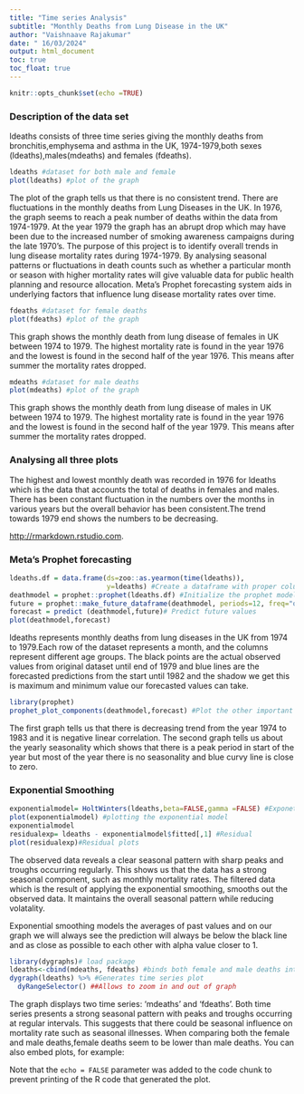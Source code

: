 ---
title: "Time series Analysis"
subtitle: "Monthly Deaths from Lung Disease in the UK"
author: "Vaishnaave Rajakumar"
date: " 16/03/2024"
output: html_document
toc: true
toc_float: true
---

```{r setup, include=FALSE}
knitr::opts_chunk$set(echo =TRUE)
```
### Description of the data set
ldeaths consists of three time series giving the monthly deaths from bronchitis,emphysema and asthma in the UK, 1974-1979,both sexes (ldeaths),males(mdeaths) and females (fdeaths).

```{r}
ldeaths #dataset for both male and female
plot(ldeaths) #plot of the graph
```


The plot of the graph tells us that there is no consistent trend. There are fluctuations in the monthly deaths from Lung Diseases in the UK. In 1976, the graph seems to reach a peak number of deaths within the data from 1974-1979. At the year 1979 the graph has an abrupt drop which may have been due to the increased number of smoking awareness campaigns during the late 1970's. 
The purpose of this project is to identify overall trends in lung disease mortality rates during 1974-1979. By analysing seasonal patterns or fluctuations in death counts such as whether a particular month or season with higher mortality rates will give valuable data for public health planning and resource allocation. Meta's Prophet forecasting system aids in underlying factors that influence lung disease mortality rates over time.

```{r}
fdeaths #dataset for female deaths
plot(fdeaths) #plot of the graph
```

This graph shows the monthly death from lung disease of females in UK between 1974 to 1979. The highest mortality rate is found in the year 1976 and the lowest is found in the second half of the year 1976. This means after summer the mortality rates dropped.
```{r}
mdeaths #dataset for male deaths
plot(mdeaths) #plot of the graph
```


This graph shows the monthly death from lung disease of males in UK between 1974 to 1979. The highest mortality rate is found in the year 1976 and the lowest is found in the second half of the year 1979. This means after summer the mortality rates dropped.

### Analysing all three plots
The highest and lowest monthly death was recorded in 1976 for ldeaths which is the data that accounts the total of deaths in females and males. There has been constant fluctuation in the numbers over the months in various years but the overall behavior has been consistent.The trend towards 1979 end shows the numbers to be decreasing.

<http://rmarkdown.rstudio.com>.

### Meta's Prophet forecasting
```{r}
ldeaths.df = data.frame(ds=zoo::as.yearmon(time(ldeaths)),
                        y=ldeaths) #Create a dataframe with proper column names and format
deathmodel = prophet::prophet(ldeaths.df) #Initialize the prophet model
future = prophet::make_future_dataframe(deathmodel, periods=12, freq="quarter") #Generate future dates for forecasting
forecast = predict (deathmodel,future)# Predict future values
plot(deathmodel,forecast) 
```

ldeaths represents monthly deaths from lung diseases in the UK from 1974 to 1979.Each row of the dataset represents a month, and the columns represent different age groups. The black points are the actual observed values from original dataset until end of 1979 and blue lines are the forecasted predictions from the start until 1982 and the shadow  we get this is maximum and minimum value our forecasted values can take.

```{r}
library(prophet)
prophet_plot_components(deathmodel,forecast) #Plot the other important components of the prophet model
```

The first graph tells us that there is decreasing trend from the year 1974 to 1983 and it is negative linear correlation.
The second graph tells us about the yearly seasonality which shows that there is a peak period in start of the year but most of the year there is no seasonality and blue curvy line is close to zero.

### Exponential Smoothing
```{r}
exponentialmodel= HoltWinters(ldeaths,beta=FALSE,gamma =FALSE) #Exponetial smoothing
plot(exponentialmodel) #plotting the exponential model
exponentialmodel
residualexp= ldeaths - exponentialmodel$fitted[,1] #Residual
plot(residualexp)#Residual plots
```

The observed data reveals a clear seasonal pattern with sharp peaks and troughs occurring regularly. This shows us that the data has a strong seasonal component, such as monthly mortality rates. The filtered data which is the result of applying the exponential smoothing, smooths out the observed data. It maintains the overall seasonal pattern while reducing volatality.

Exponential smoothing models the averages of past values and on our graph we will always see the prediction will always be below the black line and as close as possible to each other with alpha value closer to 1.

```{r}
library(dygraphs)# load package
ldeaths<-cbind(mdeaths, fdeaths) #binds both female and male deaths into one matrix
dygraph(ldeaths) %>% #Generates time series plot
  dyRangeSelector() ##Allows to zoom in and out of graph
```


The graph displays two time series: 'mdeaths' and 'fdeaths'. Both time series presents a strong seasonal pattern with peaks and troughs occurring at regular intervals. This suggests that there could be seasonal influence on mortality rate such as seasonal illnesses. When comparing both the female and male deaths,female deaths seem to be lower than male deaths.
You can also embed plots, for example:
  
  
  
  Note that the `echo = FALSE` parameter was added to the code chunk to prevent printing of the R code that generated the plot.
  